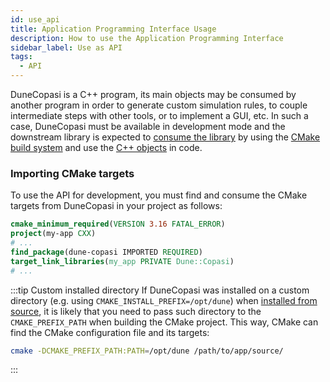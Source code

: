 ```yaml
---
id: use_api
title: Application Programming Interface Usage
description: How to use the Application Programming Interface
sidebar_label: Use as API
tags:
  - API
---
```


DuneCopasi is a C++ program, its main objects may be consumed by another program in order
to generate custom simulation rules, to couple intermediate steps with other
tools, or to implement a GUI, etc. In such a case, DuneCopasi must be
available in development mode and the downstream library is expected to
[consume the library](#importing-cmake-targets) by using the
[CMake build system](https://cmake.org) and use the [C++ objects](api) in code.


### Importing CMake targets

To use the API for development, you must find and consume the CMake targets from DuneCopasi in your project as follows:

```cmake title="CMakeLists.txt"
cmake_minimum_required(VERSION 3.16 FATAL_ERROR)
project(my-app CXX)
# ...
find_package(dune-copasi IMPORTED REQUIRED)
target_link_libraries(my_app PRIVATE Dune::Copasi)
# ...
```

:::tip Custom installed directory
If DuneCopasi was installed on a custom directory
(e.g. using `CMAKE_INSTALL_PREFIX=/opt/dune`) when [installed from source](install_source), it is likely that you need to
pass such directory to the `CMAKE_PREFIX_PATH` when building the CMake project. This way,
CMake can find the CMake configuration file and its targets:

```bash
cmake -DCMAKE_PREFIX_PATH:PATH=/opt/dune /path/to/app/source/
```
:::
